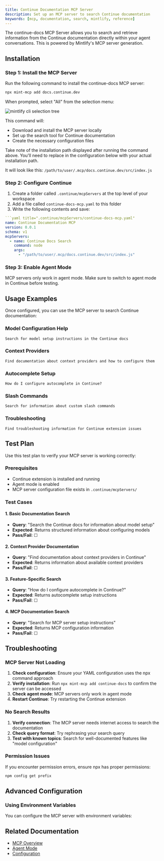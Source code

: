 ```yaml
---
title: Continue Documentation MCP Server
description: Set up an MCP server to search Continue documentation
keywords: [mcp, documentation, search, mintlify, reference]
---
```


The continue-docs MCP Server allows you to search and retrieve information from the Continue documentation directly within your agent conversations. This is powered by Mintlify's MCP server generation.

## Installation

### Step 1: Install the MCP Server

Run the following command to install the continue-docs MCP server:

```bash
npx mint-mcp add docs.continue.dev
```

When prompted, select "All" from the selection menu:

![mintlify cli selection tree](/images/mintlify-cli-selection-tree.png)

This command will:

- Download and install the MCP server locally
- Set up the search tool for Continue documentation
- Create the necessary configuration files

<Info>
Take note of the installation path displayed after running the command above. You'll need to replace in the configuration below with your actual installation path.

It will look like this: `/path/to/user/.mcp/docs.continue.dev/src/index.js`

</Info>

### Step 2: Configure Continue

1. Create a folder called `.continue/mcpServers` at the top level of your workspace
2. Add a file called `continue-docs-mcp.yaml` to this folder
3. Write the following contents and save:

````yaml title=".continue/mcpServers/continue-docs-mcp.yaml"
```yaml title=".continue/mcpServers/continue-docs-mcp.yaml"
name: Continue Documentation MCP
version: 0.0.1
schema: v1
mcpServers:
  - name: Continue Docs Search
    command: node
    args:
      - "/path/to/user/.mcp/docs.continue.dev/src/index.js"
````

### Step 3: Enable Agent Mode

MCP servers only work in agent mode. Make sure to switch to agent mode in Continue before testing.

## Usage Examples

Once configured, you can use the MCP server to search Continue documentation:

### Model Configuration Help

```
Search for model setup instructions in the Continue docs
```

### Context Providers

```
Find documentation about context providers and how to configure them
```

### Autocomplete Setup

```
How do I configure autocomplete in Continue?
```

### Slash Commands

```
Search for information about custom slash commands
```

### Troubleshooting

```
Find troubleshooting information for Continue extension issues
```

## Test Plan

Use this test plan to verify your MCP server is working correctly:

### Prerequisites

- Continue extension is installed and running
- Agent mode is enabled
- MCP server configuration file exists in `.continue/mcpServers/`

### Test Cases

#### 1. Basic Documentation Search

- **Query**: "Search the Continue docs for information about model setup"
- **Expected**: Returns structured information about configuring models
- **Pass/Fail**: ☐

#### 2. Context Provider Documentation

- **Query**: "Find documentation about context providers in Continue"
- **Expected**: Returns information about available context providers
- **Pass/Fail**: ☐

#### 3. Feature-Specific Search

- **Query**: "How do I configure autocomplete in Continue?"
- **Expected**: Returns autocomplete setup instructions
- **Pass/Fail**: ☐

#### 4. MCP Documentation Search

- **Query**: "Search for MCP server setup instructions"
- **Expected**: Returns MCP configuration information
- **Pass/Fail**: ☐

## Troubleshooting

### MCP Server Not Loading

1. **Check configuration**: Ensure your YAML configuration uses the npx command approach
2. **Verify installation**: Run `npx mint-mcp add continue-docs` to confirm the server can be accessed
3. **Check agent mode**: MCP servers only work in agent mode
4. **Restart Continue**: Try restarting the Continue extension

### No Search Results

1. **Verify connection**: The MCP server needs internet access to search the documentation
2. **Check query format**: Try rephrasing your search query
3. **Test with known topics**: Search for well-documented features like "model configuration"

### Permission Issues

If you encounter permission errors, ensure npx has proper permissions:

```bash
npm config get prefix
```

## Advanced Configuration

### Using Environment Variables

You can configure the MCP server with environment variables:

## Related Documentation

- [MCP Overview](/customize/deep-dives/mcp)
- [Agent Mode](/features/agent/quick-start)
- [Configuration](/customize/overview)
